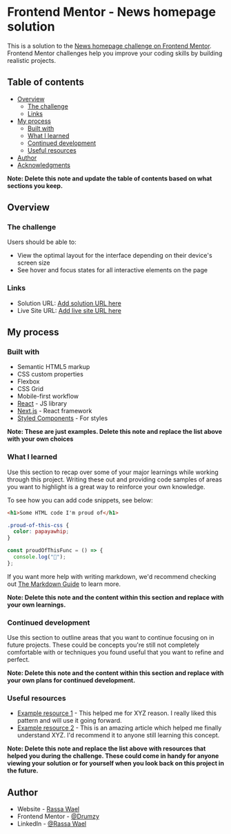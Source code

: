 
<div class="w-full flex justify-center mb-4 not-prose not-prose">
  <NewsHomepage />
</div>

# Frontend Mentor - News homepage solution

This is a solution to the [News homepage challenge on Frontend Mentor](https://www.frontendmentor.io/challenges/news-homepage-H6SWTa1MFl). Frontend Mentor challenges help you improve your coding skills by building realistic projects.

## Table of contents

- [Overview](#overview)
  - [The challenge](#the-challenge)
  - [Links](#links)
- [My process](#my-process)
  - [Built with](#built-with)
  - [What I learned](#what-i-learned)
  - [Continued development](#continued-development)
  - [Useful resources](#useful-resources)
- [Author](#author)
- [Acknowledgments](#acknowledgments)

**Note: Delete this note and update the table of contents based on what sections you keep.**

## Overview

### The challenge

Users should be able to:

- View the optimal layout for the interface depending on their device's screen size
- See hover and focus states for all interactive elements on the page

### Links

- Solution URL: [Add solution URL here](https://your-solution-url.com)
- Live Site URL: [Add live site URL here](https://your-live-site-url.com)

## My process

### Built with

- Semantic HTML5 markup
- CSS custom properties
- Flexbox
- CSS Grid
- Mobile-first workflow
- [React](https://reactjs.org/) - JS library
- [Next.js](https://nextjs.org/) - React framework
- [Styled Components](https://styled-components.com/) - For styles

**Note: These are just examples. Delete this note and replace the list above with your own choices**

### What I learned

Use this section to recap over some of your major learnings while working through this project. Writing these out and providing code samples of areas you want to highlight is a great way to reinforce your own knowledge.

To see how you can add code snippets, see below:

```html
<h1>Some HTML code I'm proud of</h1>
```

```css
.proud-of-this-css {
  color: papayawhip;
}
```

```js
const proudOfThisFunc = () => {
  console.log("🎉");
};
```

If you want more help with writing markdown, we'd recommend checking out [The Markdown Guide](https://www.markdownguide.org/) to learn more.

**Note: Delete this note and the content within this section and replace with your own learnings.**

### Continued development

Use this section to outline areas that you want to continue focusing on in future projects. These could be concepts you're still not completely comfortable with or techniques you found useful that you want to refine and perfect.

**Note: Delete this note and the content within this section and replace with your own plans for continued development.**

### Useful resources

- [Example resource 1](https://www.example.com) - This helped me for XYZ reason. I really liked this pattern and will use it going forward.
- [Example resource 2](https://www.example.com) - This is an amazing article which helped me finally understand XYZ. I'd recommend it to anyone still learning this concept.

**Note: Delete this note and replace the list above with resources that helped you during the challenge. These could come in handy for anyone viewing your solution or for yourself when you look back on this project in the future.**

## Author

- Website - [Rassa Wael](https://rwael.vercel.app)
- Frontend Mentor - [@Drumzy](https://www.frontendmentor.io/profile/Drumzy)
- LinkedIn - [@Rassa Wael](https://www.linkedin.com/in/rassa-wael/)
